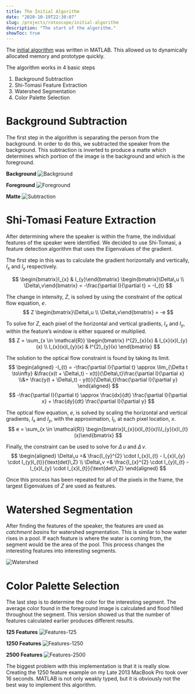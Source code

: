 ```yaml
---
title: The Initial Algorithm
date: "2020-10-19T22:30:07"
slug: /projects/rotoscope/initial-algorithm
description: "The start of the algorithm."
showToc: true
---
```


The [initial algorithm](https://github.com/tnorlund/BestFeatureRotoscope) was written in MATLAB. This allowed us to dynamically allocated memory and prototype quickly.

The algorithm works in 4 basic steps
1. Background Subtraction
2. Shi-Tomasi Feature Extraction
3. Watershed Segmentation
4. Color Palette Selection

# Background Subtraction

The first step in the algorithm is separating the person from the background. In order to do this, we subtracted the speaker from the background. This subtraction is inverted to produce a matte which determines which portion of the image is the background and which is the foreground.

**Background**
![Background](./Background.png)

**Foreground**
![Foreground](./Foreground.png)

**Matte**
![Subtraction](./Subtraction.png)

# Shi-Tomasi Feature Extraction

After determining where the speaker is within the frame, the individual features of the speaker were identified. We decided to use Shi-Tomasi, a feature detection algorithm that uses the Eigenvalues of the gradient.

The first step in this was to calculate the gradient horizontally and vertically, $I_{x}$ and $I_{y}$ respectively.

$$
\begin{bmatrix}I_{x} & I_{y}\end{bmatrix}
\begin{bmatrix}\Delta\,u \\ \Delta\,v\end{bmatrix} =
-\frac{\partial I}{\partial t} = -I_{t}
$$

The change in intensity, $Z$, is solved by using the constraint of the optical flow equation, $e$.
$$
Z \begin{bmatrix}\Delta\,u \\ \Delta\,v\end{bmatrix} = -e
$$

To solve for $Z$, each pixel of the horizontal and vertical gradients, $I_{x}$ and $I_{y}$, within the feature’s window is either squared or multiplied.
$$
Z = \sum_{x \in \mathcal{R}} \begin{bmatrix} I^{2}_{x}(x) & I_{x}(x)I_{y}(x) \\ I_{x}(x)I_{y}(x) & I^{2}_{y}(x) \end{bmatrix}
$$

The solution to the optical flow constraint is found by taking its limit.
$$
\begin{aligned}
-I_{t} = -\frac{\partial I}{\partial t} \approx \lim_{\Delta t \to\infty} &\frac{x(t + \Delta\,t) - x(t)}{\Delta\,t}\frac{\partial I}{\partial x} \\&+ \frac{y(t + \Delta\,t) - y(t)}{\Delta\,t}\frac{\partial I}{\partial y}
\end{aligned}
$$
$$
-\frac{\partial I}{\partial t} \approx \frac{dx}{dt} \frac{\partial I}{\partial x} + \frac{dy}{dt} \frac{\partial I}{\partial y}
$$

The optical flow equation, $e$, is solved by scaling the horizontal and vertical gradients, $I_{x}$ and $I_{y}$, with the approximation, $I_{t}$, at each pixel location, $x$.
$$
e = \sum_{x \in \mathcal{R}} \begin{bmatrix}I_{x}(x)I_{t}(x)\\I_{y}(x)I_{t}(x)\end{bmatrix}
$$

Finally, the constraint can be used to solve for $\Delta\,u$ and $\Delta\,v$.
$$
\begin{aligned}
\Delta\,u =& \frac{I_{y}^{2} \cdot I_{x}I_{t} - I_{x}I_{y} \cdot I_{y}I_{t}}{\text{det}\,Z} \\
\Delta\,v =& \frac{I_{x}^{2} \cdot I_{y}I_{t} - I_{x}I_{y} \cdot I_{x}I_{t}}{\text{det}\,Z}
\end{aligned}
$$

Once this process has been repeated for all of the pixels in the frame, the largest Eigenvalues of $Z$ are used as features.

# Watershed Segmentation

After finding the features of the speaker, the features are used as *catchment basins* for watershed segmentation. This is similar to how water rises in a pool. If each feature is where the water is coming from, the segment would be the area of the pool. This process changes the interesting features into interesting segments.

![Watershed](./Watershed.png)

# Color Palette Selection

The last step is to determine the color for the interesting segment. The average color found in the foreground image is calculated and flood filled throughout the segment. This version showed us that the number of features calculated earlier produces different results. 

**125 Features**
![Features-125](./Features-125.png)

**1250 Features**
![Features-1250](./Features-1250.png)

**2500 Features**
![Features-2500](./Features-2500.png)

The biggest problem with this implementation is that it is really slow. Creating the 1250 feature example on my Late 2013 MacBook Pro took over 16 seconds. MATLAB is not only weakly typed, but it is obviously not the best way to implement this algorithm.
